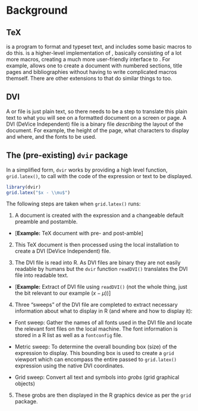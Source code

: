 \newpage{}

# Background

## TeX

\TeX{} is a program to format and typeset text, and includes some basic macros to do this. \LaTeX{} is a higher-level implementation of \TeX{}, basically consisting of a lot more macros, creating a much more user-friendly interface to \TeX{}. For example, \LaTeX{} allows one to create a document with numbered sections, title pages and bibliographies without having to write complicated \TeX{} macros themself. There are other extensions to \TeX{} that do similar things to \LaTeX{} too.

## DVI

A \TeX{} or \LaTeX{} file is just plain text, so there needs to be a step to translate this plain text to what you will see on a formatted document on a screen or page. A DVI (DeVice Independent) file is a binary file *describing* the layout of the document. For example, the height of the page, what characters to display and where, and the fonts to be used.

<!---
Explain DVI more here (and less in next section explaining dvir packages)

A DVI file describes the visual layout of the document to produce but is not specific to any type of output file (PDF, HTML, etc.)

--->

## The (pre-existing) `dvir` package {#dvirDesc}

<!---
(not sure how to make clear this is all stuff that was in 'dvir' before any of my work (and the fact I didn't change any of this high level stuff))  

DVIR BACKGROUND INFO (CHECK IF IT IS COVERED BELOW):
  Font sweep (check if this bit is added):
    run through the DVI file, identify all the fonts used, and find and record the font file locations on the system.

  The purpose of `definePDFFont()` is to do a sweep of the DVI file from `grid.latex()` looking for all fonts required, before recording the font names in the font config file, searching the relevant directories for the font files and encoding the fonts. A variable `fonts` is saved with all this information. The further sweeps over the DVI file to determine the bounding box of each character and thus entire image, and to create grid grobs and viewports each redundantly called `definePDFFont()` rather than referring to the already existing variable `fonts` from the first sweep.
--->

In a simplified form, `dvir` works by providing a high level function, `grid.latex()`, to call with the \TeX{} code of the expression or text to be displayed.

<!---
This isn't the label from earlier! Either don't relate this to the label or redo the caption or redo the text
--->
```{r fig.cap="Using `dvir` to make our caption label from earlier"}
library(dvir)
grid.latex("$x - \\mu$")
```

The following steps are taken when `grid.latex()` runs:

1. A \TeX{} document is created with the expression and a changeable default preamble and postamble.

  - [**Example:** TeX document with pre- and post-amble]
  
2. This TeX document is then processed using the local \TeX{} installation to create a DVI (DeVice Independent) file.
  
3. The DVI file is read into R. As DVI files are binary they are not easily readable by humans but the `dvir` function `readDVI()` translates the DVI file into readable text.

  - [**Example:** Extract of DVI file using `readDVI()` (not the whole thing, just the bit relevant to our example ($x - \mu$))]
  
4. Three "sweeps" of the DVI file are completed to extract necessary information about what to display in R (and where and how to display it):
  
  + Font sweep: Gather the names of all fonts used in the DVI file and locate the relevant font files on the local machine. The font information is stored in a R list as well as a `fontconfig` file.
  
  + Metric sweep: To determine the overall bounding box (size) of the expression to display. This bounding box is used to create a `grid` viewport which can encompass the entire \TeX{} passed to `grid.latex()` expression using the native DVI coordinates.
  
  + Grid sweep: Convert all text and symbols into *grobs* (grid graphical objects) 

5. These grobs are then displayed in the R graphics device as per the `grid` package.